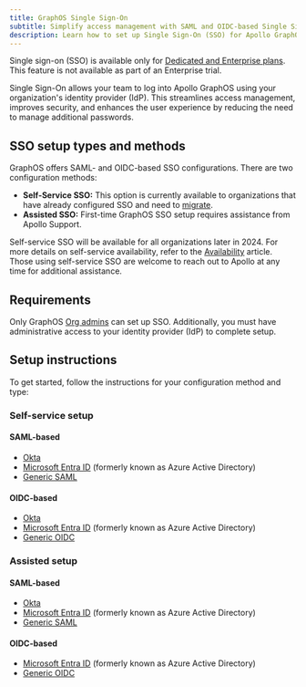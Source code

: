 ```yaml
---
title: GraphOS Single Sign-On
subtitle: Simplify access management with SAML and OIDC-based Single Sign-On for Apollo GraphOS
description: Learn how to set up Single Sign-On (SSO) for Apollo GraphOS using SAML or OIDC. Explore both self-service and assisted setup options for secure, centralized access management.
---
```


<PremiumFeature>

Single sign-on (SSO) is available only for [Dedicated and Enterprise plans](https://www.apollographql.com/pricing#security).
This feature is not available as part of an Enterprise trial.

</PremiumFeature>

Single Sign-On allows your team to log into Apollo GraphOS using your organization's identity provider (IdP). This streamlines access management, improves security, and enhances the user experience by reducing the need to manage additional passwords.

## SSO setup types and methods

GraphOS offers SAML- and OIDC-based SSO configurations. There are two configuration methods:

- **Self-Service SSO:** This option is currently available to organizations that have already configured SSO and need to [migrate](./self-service/migration).
- **Assisted SSO:** First-time GraphOS SSO setup requires assistance from Apollo Support.

Self-service SSO will be available for all organizations later in 2024. For more details on self-service availability, refer to the [Availability](./self-service/availability) article. Those using self-service SSO are welcome to reach out to Apollo at any time for additional assistance.

## Requirements

Only GraphOS [Org admins](../members) can set up SSO. Additionally, you must have administrative access to your identity provider (IdP) to complete setup.

## Setup instructions

To get started, follow the instructions for your configuration method and type:

### Self-service setup

#### SAML-based

- [Okta](./self-service/saml-okta)
- [Microsoft Entra ID](./self-service/saml-microsoft-entra-id) (formerly known as Azure Active Directory)
- [Generic SAML](./self-service/saml-integration-guide)

#### OIDC-based

- [Okta](./self-service/oidc-okta)
- [Microsoft Entra ID](./self-service/oidc-microsoft-entra-id) (formerly known as Azure Active Directory)
- [Generic OIDC](./self-service/oidc-integration-guide/)

### Assisted setup

#### SAML-based

- [Okta](./okta-integration-guide)
- [Microsoft Entra ID](./microsoft-entra-id-saml-integration-guide) (formerly known as Azure Active Directory)
- [Generic SAML](./saml-integration-guide)

#### OIDC-based

- [Microsoft Entra ID](./microsoft-entra-id-oidc-integration-guide) (formerly known as Azure Active Directory)
- [Generic OIDC](./oidc-integration-guide/)
